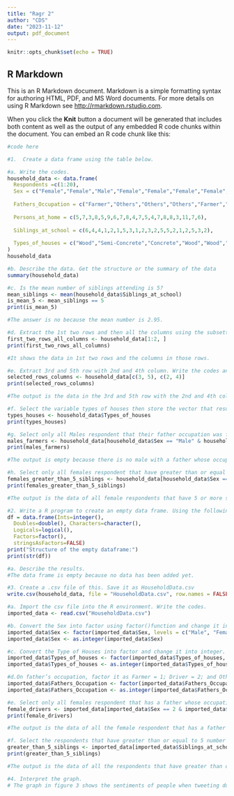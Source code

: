 ```yaml
---
title: "Ragr 2"
author: "CDS"
date: "2023-11-12"
output: pdf_document
---
```


```r
knitr::opts_chunk$set(echo = TRUE)
```

## R Markdown

This is an R Markdown document. Markdown is a simple formatting syntax for authoring HTML, PDF, and MS Word documents. For more details on using R Markdown see <http://rmarkdown.rstudio.com>.

When you click the **Knit** button a document will be generated that includes both content as well as the output of any embedded R code chunks within the document. You can embed an R code chunk like this:

```r
#code here

#1.  Create a data frame using the table below.

#a. Write the codes.
household_data <- data.frame(
  Respondents =c(1:20),
  Sex = c("Female","Female","Male","Female","Female","Female","Female","Female","Female","Female","Male","Female","Female","Female","Female","Female","Female","Female","Male","Female"),
  
  Fathers_Occupation = c("Farmer","Others","Others","Others","Farmer","Driver","Others","Farmer","Farmer","Farmer","Others","Driver","Farmer","Others","Others","Farmer","Others","Farmer","Driver","Farmer"),
  
  Persons_at_home = c(5,7,3,8,5,9,6,7,8,4,7,5,4,7,8,8,3,11,7,6),
  
  Siblings_at_school = c(6,4,4,1,2,1,5,3,1,2,3,2,5,5,2,1,2,5,3,2),
  
  Types_of_houses = c("Wood","Semi-Concrete","Concrete","Wood","Wood","Concrete","Concrete","Wood","Semi-Concrete","Concrete","Semi-Concrete","Concrete","Semi-Concrete","Semi-Concrete","Concrete","Concrete","Concrete","Concrete","Concrete","Semi-Concrete")
)
household_data

#b. Describe the data. Get the structure or the summary of the data
summary(household_data)

#c. Is the mean number of siblings attending is 5?
mean_siblings <- mean(household_data$Siblings_at_school)
is_mean_5 <- mean_siblings == 5
print(is_mean_5)

#The answer is no because the mean number is 2.95.

#d. Extract the 1st two rows and then all the columns using the subsetting functions. Write the codes and its output.
first_two_rows_all_columns <- household_data[1:2, ]
print(first_two_rows_all_columns)

#It shows the data in 1st two rows and the columns in those rows.

#e. Extract 3rd and 5th row with 2nd and 4th column. Write the codes and its result.
selected_rows_columns <- household_data[c(3, 5), c(2, 4)]
print(selected_rows_columns)

#The output is the data in the 3rd and 5th row with the 2nd and 4th column.

#f. Select the variable types of houses then store the vector that results as types_houses. Write the codes.
types_houses <- household_data$Types_of_houses
print(types_houses)

#g. Select only all Males respondent that their father occupation was farmer. Write the codes and its output.
males_farmers <- household_data[household_data$Sex == "Male" & household_data$Fathers_Occupation == "Farmer", ]
print(males_farmers)

#The output is empty because there is no male with a father whose occupation is farmer.

#h. Select only all females respondent that have greater than or equal to 5 number of siblings attending school. Write the codes and its outputs.
females_greater_than_5_siblings <- household_data[household_data$Sex == "Female" & household_data$Siblings_at_school >= 5, ]
print(females_greater_than_5_siblings)

#The output is the data of all female respondents that have 5 or more siblings attending school.

#2. Write a R program to create an empty data frame. Using the following codes:
df = data.frame(Ints=integer(), 
  Doubles=double(), Characters=character(),
  Logicals=logical(),
  Factors=factor(),
  stringsAsFactors=FALSE) 
print("Structure of the empty dataframe:") 
print(str(df))

#a. Describe the results.
#The data frame is empty because no data has been added yet.

#3. Create a .csv file of this. Save it as HouseholdData.csv
write.csv(household_data, file = "HouseholdData.csv", row.names = FALSE)

#a. Import the csv file into the R environment. Write the codes.
imported_data <- read.csv("HouseholdData.csv")

#b. Convert the Sex into factor using factor()function and change it into integer.[Legend: Male = 1 and Female = 2]. Write the R codes and its output.
imported_data$Sex <- factor(imported_data$Sex, levels = c("Male", "Female"))
imported_data$Sex <- as.integer(imported_data$Sex)

#c. Convert the Type of Houses into factor and change it into integer. [Legend: Wood = 1; Concrete = 2; Semi-Concrete = 3]. Write the R codes and its output.
imported_data$Types_of_houses <- factor(imported_data$Types_of_houses, levels = c("Wood", "Concrete", "Semi-Concrete"))
imported_data$Types_of_houses <- as.integer(imported_data$Types_of_houses)

#d.On father’s occupation, factor it as Farmer = 1; Driver = 2; and Others = 3. What is the R code and its output?
imported_data$Fathers_Occupation <- factor(imported_data$Fathers_Occupation, levels = c("Farmer", "Driver", "Others"))
imported_data$Fathers_Occupation <- as.integer(imported_data$Fathers_Occupation)

#e. Select only all females respondent that has a father whose occupation is driver. Write the codes and its output.
female_drivers <- imported_data[imported_data$Sex == 2 & imported_data$Fathers_Occupation == 2, ]
print(female_drivers)

#The output is the data of all the female respondent that has a father whose occupation is a driver but this time all the data with characters have been replaced by integers.

#f. Select the respondents that have greater than or equal to 5 number of siblings attending school. Write the codes and its output.
greater_than_5_siblings <- imported_data[imported_data$Siblings_at_school >= 5, ]
print(greater_than_5_siblings)

#The output is the data of all the respondents that have greater than or equal to 5 number of siblings attending school with the results of the data being integers rather than characters

#4. Interpret the graph.
# The graph in figure 3 shows the sentiments of people when tweeting during July 14 until July 21, 2020. It shows that the sentiment of people during that time span fluctuates regularly. It shows that negative tweets are higher than the positive and neutral tweets during that time span. It can also be seen that during July 15 and July 21, 2020, the number of negative tweets has risen immensely which means that something bad or negative must have happened for people to react to something like that negatively.

```